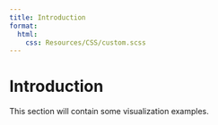 ```yaml
---
title: Introduction
format:
  html:
    css: Resources/CSS/custom.scss
---
```

 
 
# Introduction

This section will contain some visualization examples.

